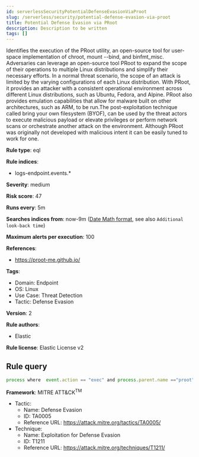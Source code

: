 ```yaml
---
id: serverlessSecurityPotentialDefenseEvasionViaProot
slug: /serverless/security/potential-defense-evasion-via-proot
title: Potential Defense Evasion via PRoot
description: Description to be written
tags: []
---
```


<div id="potential-defense-evasion-via-proot"></div>

Identifies the execution of the PRoot utility, an open-source tool for user-space implementation of chroot, mount --bind, and binfmt_misc. Adversaries can leverage an open-source tool PRoot to expand the scope of their operations to multiple Linux distributions and simplify their necessary efforts. In a normal threat scenario, the scope of an attack is limited by the varying configurations of each Linux distribution. With PRoot, it provides an attacker with a consistent operational environment across different Linux distributions, such as Ubuntu, Fedora, and Alpine. PRoot also provides emulation capabilities that allow for malware built on other architectures, such as ARM, to be run.The post-exploitation technique called bring your own filesystem (BYOF), can be used by the threat actors to execute malicious payload or elevate privileges or perform network scans or orchestrate another attack on the environment. Although PRoot was originally not developed with malicious intent it can be easily tuned to work for one.

**Rule type**: eql

**Rule indices**: 

* logs-endpoint.events.*

**Severity**: medium

**Risk score**: 47

**Runs every**: 5m

**Searches indices from**: now-9m ([Date Math format](((ref))/common-options.html#date-math), see also <DocLink id="serverlessSecurityRulesUiCreate" section="set-the-rules-schedule">`Additional look-back time`</DocLink>)

**Maximum alerts per execution**: 100

**References**: 

* https://proot-me.github.io/

**Tags**: 

* Domain: Endpoint
* OS: Linux
* Use Case: Threat Detection
* Tactic: Defense Evasion

**Version**: 2

**Rule authors**: 

* Elastic

**Rule license**: Elastic License v2

## Rule query

```js
process where  event.action == "exec" and process.parent.name =="proot" and host.os.type == "linux"

```

**Framework**: MITRE ATT&CK<sup>TM</sup>

* Tactic:
    * Name: Defense Evasion
    * ID: TA0005
    * Reference URL: https://attack.mitre.org/tactics/TA0005/
* Technique:
    * Name: Exploitation for Defense Evasion
    * ID: T1211
    * Reference URL: https://attack.mitre.org/techniques/T1211/

